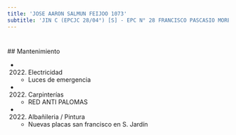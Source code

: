 ```yaml
---
title: 'JOSE AARON SALMUN FEIJOO 1073'
subtitle: 'JIN C (EPCJC 28/04°) [S] - EPC N° 28 FRANCISCO PASCASIO MORENO - CAIYJ CLUB LA BOCA'
---
```


#


 ## Mantenimiento

*  (2022) Electricidad 
    + Luces de emergencia

*  (2022) Carpinterías 
    + RED ANTI PALOMAS

*  (2022) Albañileria / Pintura 
    + Nuevas placas san francisco en S. Jardín



